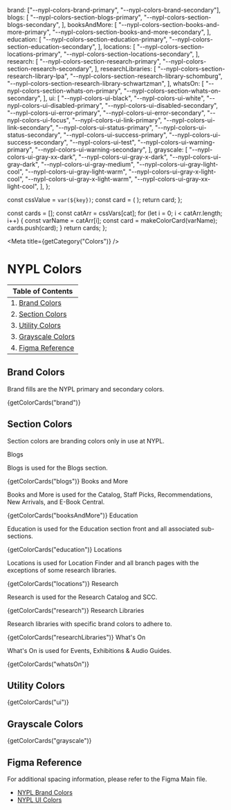 

  brand: ["--nypl-colors-brand-primary", "--nypl-colors-brand-secondary"],
  blogs: [
    "--nypl-colors-section-blogs-primary",
    "--nypl-colors-section-blogs-secondary",
  ],
  booksAndMore: [
    "--nypl-colors-section-books-and-more-primary",
    "--nypl-colors-section-books-and-more-secondary",
  ],
  education: [
    "--nypl-colors-section-education-primary",
    "--nypl-colors-section-education-secondary",
  ],
  locations: [
    "--nypl-colors-section-locations-primary",
    "--nypl-colors-section-locations-secondary",
  ],
  research: [
    "--nypl-colors-section-research-primary",
    "--nypl-colors-section-research-secondary",
  ],
  researchLibraries: [
    "--nypl-colors-section-research-library-lpa",
    "--nypl-colors-section-research-library-schomburg",
    "--nypl-colors-section-research-library-schwartzman",
  ],
  whatsOn: [
    "--nypl-colors-section-whats-on-primary",
    "--nypl-colors-section-whats-on-secondary",
  ],
  ui: [
    "--nypl-colors-ui-black",
    "--nypl-colors-ui-white",
    "--nypl-colors-ui-disabled-primary",
    "--nypl-colors-ui-disabled-secondary",
    "--nypl-colors-ui-error-primary",
    "--nypl-colors-ui-error-secondary",
    "--nypl-colors-ui-focus",
    "--nypl-colors-ui-link-primary",
    "--nypl-colors-ui-link-secondary",
    "--nypl-colors-ui-status-primary",
    "--nypl-colors-ui-status-secondary",
    "--nypl-colors-ui-success-primary",
    "--nypl-colors-ui-success-secondary",
    "--nypl-colors-ui-test",
    "--nypl-colors-ui-warning-primary",
    "--nypl-colors-ui-warning-secondary",
  ],
  grayscale: [
    "--nypl-colors-ui-gray-xx-dark",
    "--nypl-colors-ui-gray-x-dark",
    "--nypl-colors-ui-gray-dark",
    "--nypl-colors-ui-gray-medium",
    "--nypl-colors-ui-gray-light-cool",
    "--nypl-colors-ui-gray-light-warm",
    "--nypl-colors-ui-gray-x-light-cool",
    "--nypl-colors-ui-gray-x-light-warm",
    "--nypl-colors-ui-gray-xx-light-cool",
  ],
};

  const cssValue = `var(${key})`;
  const card = (
    <ColorCard backgroundColor={cssValue} colorName={key} key={key} />
  );
  return card;
};

  const cards = [];
  const catArr = cssVars[cat];
  for (let i = 0; i < catArr.length; i++) {
    const varName = catArr[i];
    const card = makeColorCard(varName);
    cards.push(card);
  }
  return cards;
};

<Meta title={getCategory("Colors")} />

# NYPL Colors

| Table of Contents                        |
| ---------------------------------------- |
| 1. [Brand Colors](#brand-colors)         |
| 2. [Section Colors](#section-colors)     |
| 3. [Utility Colors](#utility-colors)     |
| 3. [Grayscale Colors](#grayscale-colors) |
| 4. [Figma Reference](#figma-reference)   |

## Brand Colors

Brand fills are the NYPL primary and secondary colors.

<Canvas>
  <DSProvider>
    <SimpleGrid columns={1}>{getColorCards("brand")}</SimpleGrid>
  </DSProvider>
</Canvas>

## Section Colors

Section colors are branding colors only in use at NYPL.

<Canvas>
  <DSProvider>
    <Heading>Blogs</Heading>
    <p>Blogs is used for the Blogs section.</p>
    <SimpleGrid columns={1}>{getColorCards("blogs")}</SimpleGrid>
  </DSProvider>
</Canvas>

<Canvas>
  <DSProvider>
    <Heading>Books and More</Heading>
    <p>
      Books and More is used for the Catalog, Staff Picks, Recommendations, New
      Arrivals, and E-Book Central.
    </p>
    <SimpleGrid columns={1}>{getColorCards("booksAndMore")}</SimpleGrid>
  </DSProvider>
</Canvas>

<Canvas>
  <DSProvider>
    <Heading>Education</Heading>
    <p>
      Education is used for the Education section front and all associated
      sub-sections.
    </p>
    <SimpleGrid columns={1}>{getColorCards("education")}</SimpleGrid>
  </DSProvider>
</Canvas>

<Canvas>
  <DSProvider>
    <Heading>Locations</Heading>
    <p>
      Locations is used for Location Finder and all branch pages with the
      exceptions of some research libraries.
    </p>
    <SimpleGrid columns={1}>{getColorCards("locations")}</SimpleGrid>
  </DSProvider>
</Canvas>

<Canvas>
  <DSProvider>
    <Heading>Research</Heading>
    <p>Research is used for the Research Catalog and SCC.</p>
    <SimpleGrid columns={1}>{getColorCards("research")}</SimpleGrid>
  </DSProvider>
</Canvas>

<Canvas>
  <DSProvider>
    <Heading>Research Libraries</Heading>
    <p>Research libraries with specific brand colors to adhere to.</p>
    <SimpleGrid columns={1}>{getColorCards("researchLibraries")}</SimpleGrid>
  </DSProvider>
</Canvas>

<Canvas>
  <DSProvider>
    <Heading>What's On</Heading>
    <p>What's On is used for Events, Exhibitions &amp; Audio Guides.</p>
    <SimpleGrid columns={1}>{getColorCards("whatsOn")}</SimpleGrid>
  </DSProvider>
</Canvas>

## Utility Colors

<Canvas>
  <DSProvider>
    <SimpleGrid columns={1}>{getColorCards("ui")}</SimpleGrid>
  </DSProvider>
</Canvas>

## Grayscale Colors

<Canvas>
  <DSProvider>
    <SimpleGrid columns={1}>{getColorCards("grayscale")}</SimpleGrid>
  </DSProvider>
</Canvas>

## Figma Reference

For additional spacing information, please refer to the Figma Main file.

- [NYPL Brand Colors](https://www.figma.com/file/qShodlfNCJHb8n03IFyApM/Main?node-id=15454%3A47007)
- [NYPL UI Colors](https://www.figma.com/file/qShodlfNCJHb8n03IFyApM/Main?node-id=47083%3A27674)
